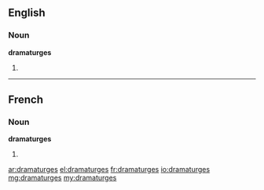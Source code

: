 ==English==

===Noun===
'''dramaturges'''

# {{plural of|dramaturge}}

----

==French==

===Noun===
'''dramaturges''' {{m|f}}

# {{plural of|dramaturge|lang=fr}}

[[ar:dramaturges]]
[[el:dramaturges]]
[[fr:dramaturges]]
[[io:dramaturges]]
[[mg:dramaturges]]
[[my:dramaturges]]